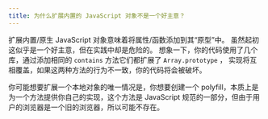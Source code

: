 ```yaml
---
title: 为什么扩展内置的 JavaScript 对象不是一个好主意？
---
```


扩展内置/原生 JavaScript 对象意味着将属性/函数添加到其“原型”中。 虽然起初这似乎是一个好主意，但在实践中却是危险的。 想象一下，你的代码使用了几个库，通过添加相同的 `contains` 方法它们都扩展了 `Array.prototype` ， 实现将互相覆盖，如果这两种方法的行为不一致，你的代码将会被破坏。

你可能想要扩展一个本地对象的唯一情况是，你想要创建一个 polyfill，本质上是为一个方法提供你自己的实现，这个方法是 JavaScript 规范的一部分，但由于用户的浏览器是一个旧的浏览器，所以可能不存在。
